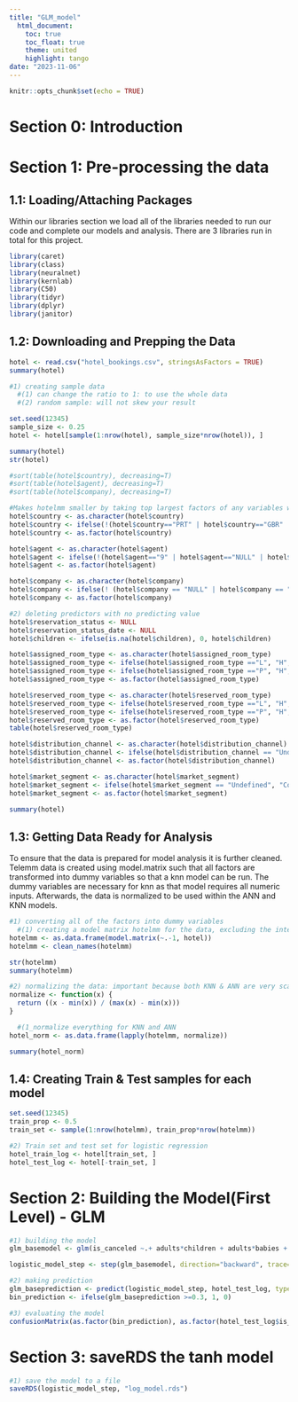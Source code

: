 ---
title: "GLM_model"
  html_document:
    toc: true
    toc_float: true
    theme: united
    highlight: tango
date: "2023-11-06"
---

```{r setup, include=FALSE}
knitr::opts_chunk$set(echo = TRUE)
```

# Section 0: Introduction

# Section 1: Pre-processing the data
## 1.1: Loading/Attaching Packages

Within our libraries section we load all of the libraries needed to run our code and complete our models and analysis. There are 3 libraries run in total for this project.
```{r, cache=TRUE}
library(caret)
library(class)
library(neuralnet)
library(kernlab)
library(C50)
library(tidyr)
library(dplyr)
library(janitor)
```

## 1.2: Downloading and Prepping the Data
```{r, cache=TRUE}
hotel <- read.csv("hotel_bookings.csv", stringsAsFactors = TRUE)
summary(hotel)

#1) creating sample data
  #(1) can change the ratio to 1: to use the whole data
  #(2) random sample: will not skew your result

set.seed(12345)
sample_size <- 0.25
hotel <- hotel[sample(1:nrow(hotel), sample_size*nrow(hotel)), ]

summary(hotel)
str(hotel)
```

```{r, cache=TRUE}
#sort(table(hotel$country), decreasing=T)
#sort(table(hotel$agent), decreasing=T)
#sort(table(hotel$company), decreasing=T)

#Makes hotelmm smaller by taking top largest factors of any variables with more than 15 factors and making all else '999'
hotel$country <- as.character(hotel$country)
hotel$country <- ifelse(!(hotel$country=="PRT" | hotel$country=="GBR" | hotel$country=="FRA" | hotel$country=="ESP" | hotel$country=="DEU" ), "999", hotel$country )
hotel$country <- as.factor(hotel$country)

hotel$agent <- as.character(hotel$agent)
hotel$agent <- ifelse(!(hotel$agent=="9" | hotel$agent=="NULL" | hotel$agent=="240" | hotel$agent=="1"), "999", hotel$agent)
hotel$agent <- as.factor(hotel$agent)

hotel$company <- as.character(hotel$company)
hotel$company <- ifelse(! (hotel$company == "NULL" | hotel$company == "40" | hotel$company == "223"), "999", hotel$company)
hotel$company <- as.factor(hotel$company)

#2) deleting predictors with no predicting value
hotel$reservation_status <- NULL
hotel$reservation_status_date <- NULL
hotel$children <- ifelse(is.na(hotel$children), 0, hotel$children)

hotel$assigned_room_type <- as.character(hotel$assigned_room_type)
hotel$assigned_room_type <- ifelse(hotel$assigned_room_type =="L", "H", hotel$assigned_room_type)
hotel$assigned_room_type <- ifelse(hotel$assigned_room_type =="P", "H", hotel$assigned_room_type)
hotel$assigned_room_type <- as.factor(hotel$assigned_room_type)

hotel$reserved_room_type <- as.character(hotel$reserved_room_type)
hotel$reserved_room_type <- ifelse(hotel$reserved_room_type =="L", "H", hotel$reserved_room_type)
hotel$reserved_room_type <- ifelse(hotel$reserved_room_type =="P", "H", hotel$reserved_room_type)
hotel$reserved_room_type <- as.factor(hotel$reserved_room_type)
table(hotel$reserved_room_type)

hotel$distribution_channel <- as.character(hotel$distribution_channel)
hotel$distribution_channel <- ifelse(hotel$distribution_channel == "Undefined", "GDS", hotel$distribution_channel)
hotel$distribution_channel <- as.factor(hotel$distribution_channel)

hotel$market_segment <- as.character(hotel$market_segment)
hotel$market_segment <- ifelse(hotel$market_segment == "Undefined", "Complementary", hotel$market_segment)
hotel$market_segment <- as.factor(hotel$market_segment)

summary(hotel)
```

## 1.3: Getting Data Ready for Analysis

To ensure that the data is prepared for model analysis it is further cleaned. Telemm data is created using model.matrix such that all factors are transformed into dummy variables so that a knn model can be run. The dummy variables are necessary for knn as that model requires all numeric inputs. Afterwards, the data is normalized to be used within the ANN and KNN models.
```{r, cache=TRUE}
#1) converting all of the factors into dummy variables
  #(1) creating a model matrix hotelmm for the data, excluding the intercept term
hotelmm <- as.data.frame(model.matrix(~.-1, hotel))
hotelmm <- clean_names(hotelmm)

str(hotelmm)
summary(hotelmm)

#2) normalizing the data: important because both KNN & ANN are very scale dependent and without normalization could lead to incorrect classification
normalize <- function(x) {
  return ((x - min(x)) / (max(x) - min(x)))
}

  #(1_normalize everything for KNN and ANN
hotel_norm <- as.data.frame(lapply(hotelmm, normalize))

summary(hotel_norm)
```


## 1.4: Creating Train & Test samples for each model
```{r, cache=TRUE}
set.seed(12345)
train_prop <- 0.5
train_set <- sample(1:nrow(hotelmm), train_prop*nrow(hotelmm))

#2) Train set and test set for logistic regression
hotel_train_log <- hotel[train_set, ]
hotel_test_log <- hotel[-train_set, ]
```

# Section 2: Building the Model(First Level) - GLM
```{r, cache=TRUE}
#1) building the model
glm_basemodel <- glm(is_canceled ~.+ adults*children + adults*babies + adults*country + previous_cancellations*previous_bookings_not_canceled + I(previous_bookings_not_canceled * previous_bookings_not_canceled) + booking_changes*previous_cancellations, data=hotel_train_log, family="binomial")

logistic_model_step <- step(glm_basemodel, direction="backward", trace=0)

#2) making prediction
glm_baseprediction <- predict(logistic_model_step, hotel_test_log, type='response')
bin_prediction <- ifelse(glm_baseprediction >=0.3, 1, 0)

#3) evaluating the model
confusionMatrix(as.factor(bin_prediction), as.factor(hotel_test_log$is_canceled), positive ="1")
```


# Section 3: saveRDS the tanh model
```{r}
#1) save the model to a file
saveRDS(logistic_model_step, "log_model.rds")
```

